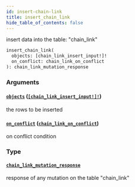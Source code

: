 ```yaml
---
id: insert-chain-link
title: insert_chain_link
hide_table_of_contents: false
---
```


insert data into the table: "chain_link"

```graphql
insert_chain_link(
  objects: [chain_link_insert_input!]!
  on_conflict: chain_link_on_conflict
): chain_link_mutation_response
```

### Arguments

#### [`objects`](#) ([`[chain_link_insert_input!]!`](../inputs/chain-link-insert-input))

the rows to be inserted

#### [`on_conflict`](#) ([`chain_link_on_conflict`](../inputs/chain-link-on-conflict))

on conflict condition

### Type

#### [`chain_link_mutation_response`](../objects/chain-link-mutation-response)

response of any mutation on the table "chain_link"
